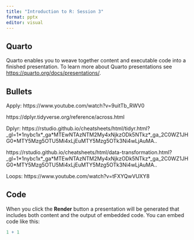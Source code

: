 ```yaml
---
title: "Introduction to R: Session 3"
format: pptx
editor: visual
---
```


## Quarto

Quarto enables you to weave together content and executable code into a finished presentation. To learn more about Quarto presentations see <https://quarto.org/docs/presentations/>.

## Bullets

Apply: https://www.youtube.com/watch?v=9uitTb_RWV0

https://dplyr.tidyverse.org/reference/across.html

Dplyr: https://rstudio.github.io/cheatsheets/html/tidyr.html?\_gl=1\*1nybc1x\*\_ga\*MTEwNTAzNTM2My4xNjkzODk5NTkz\*\_ga_2C0WZ1JHG0\*MTY5Mzg5OTU5Mi4xLjEuMTY5Mzg5OTk3Ni4wLjAuMA..

https://rstudio.github.io/cheatsheets/html/data-transformation.html?\_gl=1\*1nybc1x\*\_ga\*MTEwNTAzNTM2My4xNjkzODk5NTkz\*\_ga_2C0WZ1JHG0\*MTY5Mzg5OTU5Mi4xLjEuMTY5Mzg5OTk3Ni4wLjAuMA..

Loops: https://www.youtube.com/watch?v=tFXYQwVUXY8

## Code

When you click the **Render** button a presentation will be generated that includes both content and the output of embedded code. You can embed code like this:

```r
1 + 1
```
